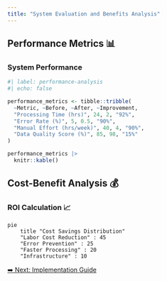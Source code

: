 ```yaml
---
title: "System Evaluation and Benefits Analysis"
---
```


## Performance Metrics 📊

### System Performance 

```r
#| label: performance-analysis
#| echo: false

performance_metrics <- tibble::tribble(
  ~Metric, ~Before, ~After, ~Improvement,
  "Processing Time (hrs)", 24, 2, "92%",
  "Error Rate (%)", 5, 0.5, "90%",
  "Manual Effort (hrs/week)", 40, 4, "90%",
  "Data Quality Score (%)", 85, 98, "15%"
)

performance_metrics |> 
  knitr::kable()
```

## Cost-Benefit Analysis 💰

### ROI Calculation 📈

``` mermaid
pie
    title "Cost Savings Distribution"
    "Labor Cost Reduction" : 45
    "Error Prevention" : 25
    "Faster Processing" : 20
    "Infrastructure" : 10
```

[➡️ Next: Implementation Guide](06-implementation.qmd)
